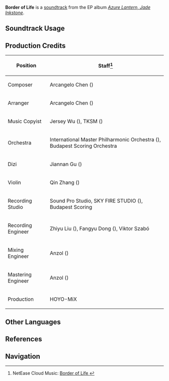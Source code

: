 {{Stub}}
{{Soundtrack Infobox
|image          = Azure Lantern, Jade Inkstone.png
|album          = Azure Lantern, Jade Inkstone
|number         = 03
|youtube_id     = YPWq4EGu4fQ
|spotify_id     = 3SzPLrry4LIIgqKFnoCEy9
|previous       = The Sanctification of Tao Dou
|next           = As the Heart of Jade
}}
'''Border of Life''' is a [[soundtrack]] from the EP album ''[[Azure Lantern, Jade Inkstone]]''.

==Soundtrack Usage==
{{Soundtrack Usage
|quest = Qimen Arts and the Rite of Homa, the Spirits are Calmed and Life Restored
}}

==Production Credits==
{| class="wikitable"
! Position
! Staff<ref>NetEase Cloud Music: [https://music.163.com/#/song?id=2674773510 Border of Life {{zh|此身自有清浊辨}}]</ref>
|-
! Composer
| Arcangelo Chen ({{zh|陈子敏}})
|-
! Arranger
| Arcangelo Chen ({{zh|陈子敏}})
|-
! Music Copyist
| Jersey Wu ({{zh|吴泽熙}}), TKSM ({{zh|月岛}})
|-
! Orchestra
| International Master Philharmonic Orchestra ({{zh|国际首席爱乐乐团}}), Budapest Scoring Orchestra
|-
! Dizi
| Jiannan Gu ({{zh|顾剑楠}})
|-
! Violin
| Qin Zhang ({{zh|张琴}})
|-
! Recording Studio
| Sound Pro Studio, SKY FIRE STUDIO ({{zh|九紫天诚录音棚}}), Budapest Scoring
|-
! Recording Engineer
| Zhiyu Liu ({{zh|刘芷钰}}), Fangyu Dong ({{zh|董方昱}}), Viktor Szabó
|-
! Mixing Engineer
| Anzol ({{zh|鸦雀有声}})
|-
! Mastering Engineer
| Anzol ({{zh|鸦雀有声}})
|-
! Production
| HOYO-MiX
|}
<!--
==Lyrics==
{| Class="wikitable"
! Chinese Transcript
! Pinyin
! English Transcript
|-
|
|
|
|}
-->
==Other Languages==
{{Other Languages
|en       = Border of Life
|zhs      = 此身自有清浊辨
|zhs_rm   = Cǐshēn Zìyǒu Qīngzhuó Biàn
|zht      = 此身自有清濁辨
|zht_rm   = Cǐshēn Zìyǒu Qīngzhuó Biàn
|ja       = 
|ja_rm    = 
|ja_tl    = 
|tr       = 
|tr_tl    = 
|it       = 
|it_tl    = 
}}

==References==
{{Reflist}}

==Navigation==
{{Soundtrack Navbox|Azure Lantern, Jade Inkstone}}